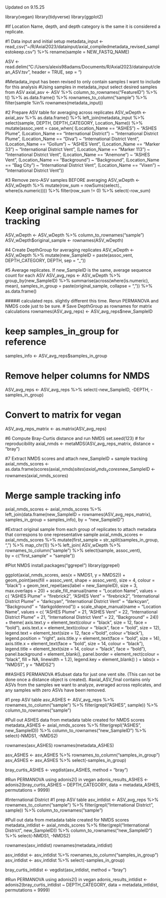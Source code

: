 Updated on 9.15.25

library(vegan)
library(tidyverse)
library(ggplot2)

#If Location Name, depth, and depth category is the same it is considered a replicate. 

#1 Data input and initial setup
metadata_input <- read_csv("~/R/Axial2023/datainput/axial_compiledmetadata_revised_samplestokeep.csv") %>%
  rename(sample = NEW_FASTQ_NAME)

ASV <- read.delim("C:/Users/alexis98adams/Documents/R/Axial2023/datainput/clean_ASV.tsv",
                  header = TRUE, sep = "\t")

#Metadata_input has been revised to only contain samples I want to include for this analysis
#Using samples in metadata_input select desired samples from ASV 
axial_asv <- ASV %>%
  column_to_rownames("FeatureID") %>%
  t() %>%
  as.data.frame() %>%
  rownames_to_column("sample") %>%
  filter(sample %in% rownames(metadata_input))

#2 Prepare ASV table for averaging across replicates
ASV_wDepth <- axial_asv %>%
  as.data.frame() %>%
  left_join(metadata_input %>% 
              select(sample, DEPTH, DEPTH_CATEGORY, Location_Name)) %>% 
  mutate(assoc_vent = case_when(
    (Location_Name == "ASHES") ~ "ASHES Plume",
    (Location_Name == "International District") ~ "International District Plume",
    (Location_Name == "Diva") ~ "International District Vent",
    (Location_Name == "Gollum") ~ "ASHES Vent",
    (Location_Name == "Marker 33") ~ "International District Vent",
    (Location_Name == "Marker 113") ~ "International District Vent",
    (Location_Name == "Anemone") ~ "ASHES Vent",
    (Location_Name == "Background") ~ "Background",
    (Location_Name == "Bag City") ~ "International District Vent",
    (Location_Name == "Vixen") ~ "International District Vent")) 

#3 Remove zero-ASV samples BEFORE averaging
ASV_wDepth <- ASV_wDepth %>%
  mutate(row_sum = rowSums(select(., where(is.numeric)))) %>%
  filter(row_sum != 0) %>%
  select(-row_sum)

# Keep original sample names for tracking
ASV_wDepth <- ASV_wDepth %>% column_to_rownames("sample")
ASV_wDepth$original_sample <- rownames(ASV_wDepth)

#4 Create DepthGroup for averaging replicates
ASV_wDepth <- ASV_wDepth %>% 
  mutate(new_SampleID = paste(assoc_vent, DEPTH_CATEGORY, DEPTH, sep = "_"))


#5 Average replicates. If new_SampleID is the same, average sequence count for each ASV
ASV_avg_reps <- ASV_wDepth %>%
  group_by(new_SampleID) %>%
  summarise(across(where(is.numeric), mean),
            samples_in_group = paste(original_sample, collapse = ", ")) %>%
  as.data.frame()

#####I calculated reps. slightly different this time. Rerun PERMANOVA and NMDS code just to be sure.
# Save DepthGroup as rownames for matrix calculations
rownames(ASV_avg_reps) <- ASV_avg_reps$new_SampleID

# keep samples_in_group for reference
samples_info <- ASV_avg_reps$samples_in_group

# Remove helper columns for NMDS
ASV_avg_reps <- ASV_avg_reps %>% select(-new_SampleID, -DEPTH, -samples_in_group)

# Convert to matrix for vegan
ASV_avg_reps_matrix <- as.matrix(ASV_avg_reps)

#6 Compute Bray-Curtis distance and run NMDS
set.seed(123)  # for reproducibility
axial_nmds <- metaMDS(ASV_avg_reps_matrix, distance = "bray")

#7 Extract NMDS scores and attach new_SampleID + sample tracking
axial_nmds_scores <- as.data.frame(scores(axial_nmds)$sites)
axial_nmds_scores$new_SampleID <- rownames(axial_nmds_scores)

# Merge sample tracking info
axial_nmds_scores <- axial_nmds_scores %>%
  left_join(data.frame(new_SampleID = rownames(ASV_avg_reps_matrix),
                       samples_in_group = samples_info),
            by = "new_SampleID")

#Extract original sample from each group of replicates to attach metadata that correspons to one representative sample
axial_nmds_scores <- axial_nmds_scores %>%
  mutate(first_sample = str_split(samples_in_group, ", ") %>% map_chr(1)) %>% 
  left_join(
    ASV_wDepth %>% 
      rownames_to_column("sample") %>%
      select(sample, assoc_vent),       
    by = c("first_sample" = "sample"))


#Plot NMDS
install.packages("ggrepel")
library(ggrepel)

ggplot(axial_nmds_scores, aes(x = NMDS1, y = NMDS2)) +
  geom_point(aes(fill = assoc_vent, shape = assoc_vent), size = 4, colour = "black") +
  geom_text_repel(aes(label = new_SampleID), size = 3, max.overlaps = 20) +
  scale_fill_manual(name = "Location Name", values = c(
    "ASHES Plume" = "firebrick2",
    "ASHES Vent" = "firebrick2",
    "International District Plume" = "darkcyan",
    "International District Vent" = "darkcyan",
    "Background" = "darkgoldenrod")) +
  scale_shape_manual(name = "Location Name", values = c(
    "ASHES Plume" = 21,
    "ASHES Vent" = 22,
    "International District Plume" = 21,
    "International District Vent" = 22,
    "Background" = 24)) +
  theme(
    axis.text.y = element_text(colour = "black", size = 12, face = "bold"),
    axis.text.x = element_text(colour = "black", face = "bold", size = 12), 
    legend.text = element_text(size = 12, face ="bold", colour ="black"), 
    legend.position = "right",
    axis.title.y = element_text(face = "bold", size = 14), 
    axis.title.x = element_text(face = "bold", size = 14, colour = "black"), 
    legend.title = element_text(size = 14, colour = "black", face = "bold"), 
    panel.background = element_blank(), 
    panel.border = element_rect(colour = "black", fill = NA, linewidth = 1.2),
    legend.key = element_blank()
  ) +
  labs(x = "NMDS1", y = "NMDS2")

##ASHES PERMANOVA
#Subset data for just one vent site. (This can not be done once a distance object is created). 
#axial_ASV_final contains only ASVs from the samples we want to analyze, averaged across replicates, and any samples with zero ASVs have been removed. 

#1 prep ASV table 
asv_ASHES <- ASV_avg_reps %>% rownames_to_column("sample") %>% filter(grepl("ASHES", sample)) %>% 
  column_to_rownames("sample")

#Pull out ASHES data from metadata table created for NMDS scores
metadata_ASHES <- axial_nmds_scores %>% filter(grepl("ASHES", new_SampleID)) %>% 
  column_to_rownames("new_SampleID") %>% select(-NMDS1, -NMDS2)

rownames(asv_ASHES)
rownames(metadata_ASHES)

asv_ASHES <- asv_ASHES %>% rownames_to_column("samples_in_group") 
asv_ASHES <- asv_ASHES %>% select(-samples_in_group)

bray_curtis_ASHES <- vegdist(asv_ASHES, method = "bray")

#Run PERMANOVA using adonis2() in vegan 
adonis_results_ASHES <- adonis2(bray_curtis_ASHES ~ DEPTH_CATEGORY, data = metadata_ASHES, permutations = 9999)

#International District
#1 prep ASV table 
asv_intldist <- ASV_avg_reps %>% rownames_to_column("sample") %>% filter(grepl("International District", sample)) %>% 
  column_to_rownames("sample")

#Pull out data from metadata table created for NMDS scores
metadata_intldist <- axial_nmds_scores %>% filter(grepl("International District", new_SampleID)) %>% 
  column_to_rownames("new_SampleID") %>% select(-NMDS1, -NMDS2)

rownames(asv_intldist)
rownames(metadata_intldist)

asv_intldist <- asv_intldist %>% rownames_to_column("samples_in_group") 
asv_intldist <- asv_intldist %>% select(-samples_in_group)

bray_curtis_intldist <- vegdist(asv_intldist, method = "bray")

#Run PERMANOVA using adonis2() in vegan 
adonis_results_intldist <- adonis2(bray_curtis_intldist ~ DEPTH_CATEGORY, data = metadata_intldist, permutations = 9999)





